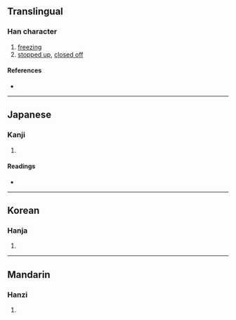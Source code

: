 {{character info/new}}
==Translingual==

===Han character===
{{Han char|rn=15|rad=冫|as=04|sn=6|four=|canj=IMMVH|ids=⿰冫牙}}

# [[freezing]]
# [[stopped up]], [[closed off]]

====References====
* {{Han ref|kx=0131.291|dkj=01615|dj=0294.180|hdz=10295.051|uh=51B4|ud=20916}}

----

==Japanese==

===Kanji===
{{ja-kanji|grade=|rs=冫04}}

# {{defn|lang=ja|sort=冫04}}

====Readings====
* {{ja-readings|on=[[ご]] (go)|kun=[[こおる]] (kooru), [[ひえる]] (hieru), [[さえる]] (saeru)}}

----

==Korean==

===Hanja===
{{ko-hanja|hangeul=호|rv=ho|mr=ho}}

# {{defn|lang=ko|sort=冫04}}

----

==Mandarin==

===Hanzi===
{{cmn-hanzi|pin=[[hù]] ([[hu4]])|wg=hu<sup>4</sup>}}

# {{defn|lang=cmn|sort=冫04}}